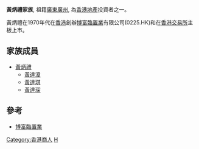'''黃炳禮家族''', 祖籍[[廣東|廣東]][[廣州|廣州]], 為[[香港|香港]][[地產|地產]]投資者之一。

黃炳禮在1970年代在[[香港|香港]]創辦[[博富臨置業|博富臨置業]]有限公司(0225.HK)和在[[香港交易所|香港交易所]]主板上市。

==家族成員==

* [[黃炳禮|黃炳禮]] 
** [[黃達漳|黃達漳]]
** [[黃達琪|黃達琪]]
** [[黃達琛|黃達琛]]

== 參考 ==
*[[博富臨置業|博富臨置業]]

{{HK-soc-stub}}

[[Category:香港商人|Category:香港商人]]
[[Category:廣州人|H]]
